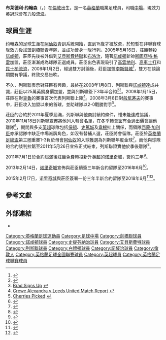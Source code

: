{{noteTA|G1=足球|G2=列斯聯|G3=FAcup|G4=EPL
|T=zh-hans:布莱德利·约翰森;zh-hk:巴特利·莊臣;zh-tw:布萊德利·強森;
|1=zh-hans:布莱德利·约翰森;zh-hk:巴特利·莊臣;zh-tw:布萊德利·強森;
|2=zh-hans:约翰森;zh-hk:莊臣;zh-tw:強森;
}}
{{Infobox football biography 2
| playername          = 布莱德利·约翰森<br />''Bradley Johnson''
|image = Bradley Johnson Norwich.jpg
|image_size = 180
| caption             = 
|fullname = Bradley Paul Johnson<ref name="Hugman2010-11 221">{{Cite book|editor-first = Barry J.|editor-last = Hugman|title = The PFA Footballers' Who's Who 2010–11|year = 2010|publisher = Mainstream Publishing|location = Edinburgh|isbn = 978-1-84596-601-0|page = 221 }}</ref>
|birth_date = {{birth date and age|1987|4|28|df=y}}<ref name="Hugman2010-11 221"/>
|birth_place = 英格蘭[[倫敦|倫敦]][[哈克尼區|哈克尼]]
|height = {{height|ft=6|in=0}}<ref name="Hugman2010-11 221"/>
|currentclub = [[布莱克本流浪者足球俱乐部|布力般流浪]]
|clubnumber = 4
| position            = [[中場|中場]]
| youthyears1         = 1997−2002
| youthclubs1         = [[阿森纳足球俱乐部|阿仙奴]]
| youthyears2         = 2003−2004
| youthclubs2         = [[剑桥联足球俱乐部|劍橋聯]]
|years1 = 2003–2004
|years2 = 2004–2005
|years3 = 2005–2008
|years4 = 2005–2006
|years5 = 2006
|years6 = 2008–2011
|years7 = 2008–2009
|years8 = 2011–2015
|years9 = 2015–2019
|years10 = 2019–
|clubs1 = Waltham Forest
|clubs2 = [[剑桥联足球俱乐部|劍橋聯]]
|clubs3 = [[北安普顿足球俱乐部|諾咸頓]]
|clubs4 = → [[艾貝斯費特聯足球俱樂部|艾貝斯費特聯]]（借用）
|clubs5 = → [[史提芬納治足球會|史提芬納治]]（借用）
|clubs6 = [[列斯聯足球會|列斯聯]]
|clubs7 = → [[白禮頓足球會|白禮頓]]（借用）
|clubs8 = [[諾域治足球會|諾域治]]
|clubs9 = [[德比郡足球俱乐部|德比郡]]
|clubs10 = [[布莱克本流浪者足球俱乐部|布力般流浪]]
|caps1  = 
|goals1 = 
|caps2  = 1
|goals2 = 0
|caps3  = 53
|goals3 = 8
|caps4  = 24
|goals4 = 5
|caps5  = 4
|goals5 = 0
|caps6  = 119
|goals6 = 16
|caps7  = 10
|goals7 = 5
|caps8  = 142
|goals8 = 22
|caps9  = 141
|goals9 = 14
|caps10  = 0
|goals10 = 0
| club-update         = 2019年7月5日 13:40 (UTC)
| nationalteam-update = 
}}

'''布莱德利·约翰森'''（{{lang-en|'''Bradley Johnson'''}}，{{bd|1987年|4月28日|catIdx=J}}）在[[倫敦|倫敦]]出生，是一名[[英格蘭|英格蘭]]職業足球員，司職[[中場|中場]]，現效力[[英冠|英冠]]球會[[布莱克本流浪者足球俱乐部|布力般流浪]]。

==球員生涯==
约翰森的足球生涯在[[阿森纳足球俱乐部|阿仙奴]]青訓系統開始，直到15歲才被放棄，於短暫在非聯賽球隊效力後加盟[[劍橋聯足球俱樂部|劍橋聯]]青年隊，並成功晉身一隊行列。2005年5月16日，莊臣轉投[[北安普顿足球俱乐部|諾咸頓]]，莊臣先後被外借到[[艾貝斯費特聯足球俱樂部|艾貝斯費特聯]]和[[布洛治足球會|布洛治]]，隨著[[北安普顿足球俱乐部|諾咸頓]]新帥[[斯圖亞特·格雷|斯圖亞特·格雷]]加盟，莊臣漸漸成為球隊正選成員。莊臣出色表現吸引了[[考文垂足球俱乐部|高雲地利]]、[[科爾切斯特聯足球俱樂部|高車士打]]和[[昆士柏流浪足球會|昆士柏流浪]]，2008年1月2日，經過雙方討論後，莊臣加盟[[李斯特城足球會|李斯特城]]<ref>{{Cite web |url=http://news.bbc.co.uk/sport1/hi/football/teams/l/leicester_city/7168139.stm |title=Leicester target back at Cobblers |access-date=2008-05-30 |archive-date=2008-01-05 |archive-url=https://web.archive.org/web/20080105072010/http://news.bbc.co.uk/sport1/hi/football/teams/l/leicester_city/7168139.stm |dead-url=no }}</ref>，雙方在談論期間有爭議，終致交易告吹。

不久，列斯聯表示對莊臣有興趣，最終在2008年1月8日，列斯聯與[[北安普顿足球俱乐部|諾咸頓]]達成共識，莊臣以25萬英鎊身價加盟，並與列斯聯簽下3年半合約<ref>{{Cite web |url=http://news.bbc.co.uk/sport2/hi/football/teams/l/leeds_united/7177865.stm |title=Johnson completes switch to Leeds |access-date=2008-01-13 |archive-date=2020-02-18 |archive-url=https://web.archive.org/web/20200218000100/http://news.bbc.co.uk/sport2/hi/football/teams/l/leeds_united/7177865.stm |dead-url=no }}</ref><ref>[http://www.leedsunited.com/page/NewsroomDetail/0,,10273~1209958,00.html Brad Signs Up] {{webarchive|url=https://web.archive.org/web/20080112063713/http://www.leedsunited.com/page/NewsroomDetail/0,,10273~1209958,00.html |date=2008-01-12 }}</ref>。2008年1月15日，莊臣在對[[克魯足球俱樂部|克魯]]的賽事首次代表列斯聯上陣<ref>[http://www.leedsunited.com/page/MatchReport/0,,10273~38928,00.html Crewe Alexandra v Leeds United Match Report] {{webarchive|url=https://web.archive.org/web/20080118063956/http://www.leedsunited.com/page/MatchReport/0,,10273~38928,00.html |date=2008-01-18 }}</ref>。2008年3月8日對[[伯恩茅斯足球俱樂部|般尼茅夫]]的賽事中，莊臣攻入加盟以來的首球，並助球隊以2-0戰勝對手<ref>[http://www.leedsunited.com/page/MatchReport/0,,10273~38928,00.html  Cherries Picked] {{webarchive|url=https://web.archive.org/web/20080118063956/http://www.leedsunited.com/page/MatchReport/0,,10273~38928,00.html |date=2008-01-18 }}</ref>。

莊臣的合約於2011年夏季屆滿，列斯聯與他商討續約條件，惟未能達成協議，2010年11月18日列斯聯宣佈將他列入轉會名單，在冬季[[轉會窗|轉會窗]]有合適出價會讓他離隊<ref>{{cite news |language=en |url=http://www.skysports.com/story/0,19528,11688_6514447,00.html |title=Johnson listed by Leeds |publisher=''Sky Sports'' |date=2010-11-18 |accessdate=2010-11-19 |archive-date=2010-12-22 |archive-url=https://web.archive.org/web/20101222163506/http://www.skysports.com/story/0,19528,11688_6514447,00.html |dead-url=no }}</ref>，期間與多支[[英超|英超]]球隊包括[[博尔顿足球俱乐部|保頓]]、[[斯托克城足球俱乐部|史篤城]]及[[威根竞技足球俱乐部|韋根]]扯上關係，而領隊[[西蒙·加利臣|西蒙·加利臣]]亦承認隊中缺乏中場派牌角色，如沒有替補人選，莊臣將會留隊。莊臣於[[英格蘭足總盃|英格蘭足總盃]]第三圈重賽1-3負於母會[[阿森纳足球俱乐部|阿仙奴]]的入球獲選為列斯聯年度金球<ref>{{cite news |language=en |url=http://www.leedsunited.com/news/20110502/max-scoops-up-the-gongs_2247585_2351136 |title=MAX SCOOPS UP THE GONGS |publisher=[[列斯聯足球會|''leedsunited.com'']] |date=2011-05-02 |accessdate=2011-08-14 |archive-date=2016-09-27 |archive-url=https://web.archive.org/web/20160927163437/http://www.leedsunited.com/news/20110502/max-scoops-up-the-gongs_2247585_2351136 |dead-url=no }}</ref>，而他與球隊的合約談判拉鋸至2011年5月26日宣佈正式結束，列斯聯證實他於季後離隊<ref>{{cite news |language=en |url=http://www.leedsunited.com/news/20110526/bradley-johnson-set-to-move-on_2247585_2366894 |title=BRADLEY JOHNSON SET TO MOVE ON |publisher=[[列斯聯足球會|''leedsunited.com'']] |date=2011-05-26 |accessdate=2011-08-14 |archive-date=2016-03-03 |archive-url=https://web.archive.org/web/20160303214623/http://www.leedsunited.com/news/20110526/bradley-johnson-set-to-move-on_2247585_2366894 |dead-url=no }}</ref>。

2011年7月1日於合約屆滿後莊臣免費轉投新升[[英超|英超]]的[[诺里奇城足球俱乐部|诺里奇城]]，簽約三年<ref>{{cite news |language=en |url=http://www.skysports.com/story/0,19528,12875_7013136,00.html |title=Canaries swoop for Johnson |publisher=''Sky Sports'' |date=2011-07-01 |accessdate=2011-08-14 |archive-date=2011-09-02 |archive-url=https://web.archive.org/web/20110902231702/http://www.skysports.com/story/0,19528,12875_7013136,00.html |dead-url=no }}</ref>。

2013年2月14日，[[诺里奇城足球俱乐部|诺里奇城]]宣佈與莊臣續簽三年新合約留隊至2016年6月<ref>{{cite news |language=en |url=http://www.canaries.co.uk/news/article/johnson-signs-new-deal-657821.aspx |title=City midfielder signs on until June 2016 |publisher=''Norwich City Football Club'' |date=2013-02-14 |accessdate=2013-02-16 |archive-date=2017-02-16 |archive-url=https://web.archive.org/web/20170216131316/http://www.canaries.co.uk/news/article/johnson-signs-new-deal-657821.aspx |dead-url=no }}</ref>。

2015年2月17日，[[诺里奇城足球俱乐部|诺里奇城]]與莊臣簽署一份三年半新合約留隊至2018年6月<ref>{{cite news |language=en |url=http://www.canaries.co.uk/news/article/norwich-city-bradley-johnson-new-contract-2277242.aspx#8pWWW4IpdUg8Pw5k.99 |title=Midfielder pledges future to Canaries |publisher=''Norwich City Football Club'' |date=2015-02-17 |accessdate=2015-02-18 |archive-date=2017-03-06 |archive-url=https://web.archive.org/web/20170306033514/http://www.canaries.co.uk/news/article/norwich-city-bradley-johnson-new-contract-2277242.aspx#8pWWW4IpdUg8Pw5k.99 |dead-url=no }}</ref><ref>{{cite news |language=en |url=http://www.bbc.com/sport/0/football/31511906 |title=Bradley Johnson: Norwich City midfielder extends contract |publisher=''[[BBC_Sport|BBC Sport]]'' |date=2015-02-17 |accessdate=2015-02-18 |archive-date=2015-04-19 |archive-url=https://web.archive.org/web/20150419182204/http://www.bbc.com/sport/0/football/31511906 |dead-url=no }}</ref>。

==參考文獻==
{{reflist}}

==外部連結==
*{{soccerbase|40497|巴特利·莊臣}}

{{布力般流浪球員名單}}

{{DEFAULTSORT:Johnson, Bradley}}
[[Category:英格蘭足球運動員|Category:英格蘭足球運動員]]
[[Category:足球中場|Category:足球中場]]
[[Category:劍橋聯球員|Category:劍橋聯球員]]
[[Category:諾咸頓球員|Category:諾咸頓球員]]
[[Category:史提芬納治球員|Category:史提芬納治球員]]
[[Category:艾貝斯費特球員|Category:艾貝斯費特球員]]
[[Category:列斯聯球員|Category:列斯聯球員]]
[[Category:白禮頓球員|Category:白禮頓球員]]
[[Category:諾域治球員|Category:諾域治球員]]
[[Category:倫敦人|Category:倫敦人]]
[[Category:英格蘭足球全國聯賽球員|Category:英格蘭足球全國聯賽球員]]
[[Category:英超球員|Category:英超球員]]
[[Category:英格蘭足球聯賽球員|Category:英格蘭足球聯賽球員]]